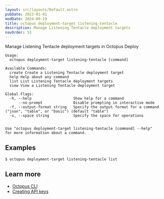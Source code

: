 ```yaml
---
layout: src/layouts/Default.astro
pubDate: 2023-01-01
modDate: 2024-09-19
title: octopus deployment-target listening-tentacle
description: Manage Listening Tentacle deployment targets
navOrder: 53
---
```


Manage Listening Tentacle deployment targets in Octopus Deploy

```
Usage:
  octopus deployment-target listening-tentacle [command]

Available Commands:
  create Create a Listening Tentacle deployment target
  help Help about any command
  list List Listening Tentacle deployment targets
  view View a Listening Tentacle deployment target

Global Flags:
  -h, --help                   Show help for a command
      --no-prompt              Disable prompting in interactive mode
  -f, --output-format string   Specify the output format for a command ("json", "table", or "basic") (default "table")
  -s, --space string           Specify the space for operations


Use "octopus deployment-target listening-tentacle [command] --help" for more information about a command.
```

## Examples

<SamplesInstance />

```
$ octopus deployment-target listening-tentacle list

```

## Learn more

- [Octopus CLI](/docs/octopus-rest-api/cli)
- [Creating API keys](/docs/octopus-rest-api/how-to-create-an-api-key)
